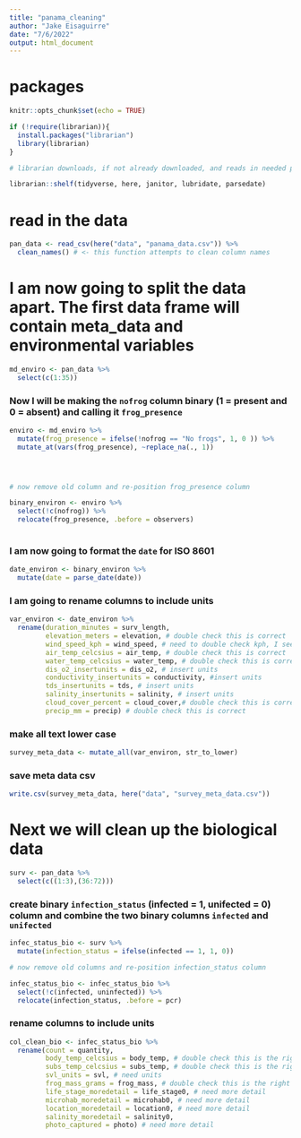 ```yaml
---
title: "panama_cleaning"
author: "Jake Eisaguirre"
date: "7/6/2022"
output: html_document
---
```


# packages
```r
knitr::opts_chunk$set(echo = TRUE)

if (!require(librarian)){
  install.packages("librarian")
  library(librarian)
}

# librarian downloads, if not already downloaded, and reads in needed packages

librarian::shelf(tidyverse, here, janitor, lubridate, parsedate)

```

# read in the data
```r

pan_data <- read_csv(here("data", "panama_data.csv")) %>% 
  clean_names() # <- this function attempts to clean column names

```

# I am now going to split the data apart. The first data frame will contain meta_data and environmental variables
```r

md_enviro <- pan_data %>% 
  select(c(1:35))

```


### Now I will be making the `nofrog` column binary (1 = present and 0 = absent) and calling it `frog_presence`
```r

enviro <- md_enviro %>% 
  mutate(frog_presence = ifelse(!nofrog == "No frogs", 1, 0 )) %>% 
  mutate_at(vars(frog_presence), ~replace_na(., 1))




# now remove old column and re-position frog_presence column

binary_environ <- enviro %>% 
  select(!c(nofrog)) %>% 
  relocate(frog_presence, .before = observers)
  

```

### I am now going to format the `date` for ISO 8601
```r

date_environ <- binary_environ %>% 
  mutate(date = parse_date(date))


```

### I am going to rename columns to include units
```r

var_environ <- date_environ %>% 
  rename(duration_minutes = surv_length,
         elevation_meters = elevation, # double check this is correct
         wind_speed_kph = wind_speed, # need to double check kph, I see some showing "0.4/s"
         air_temp_celcsius = air_temp, # double check this is correct
         water_temp_celcsius = water_temp, # double check this is correct
         dis_o2_insertunits = dis_o2, # insert units
         conductivity_insertunits = conductivity, #insert units
         tds_insertunits = tds, # insert units
         salinity_insertunits = salinity, # insert units
         cloud_cover_percent = cloud_cover,# double check this is correct
         precip_mm = precip) # double check this is correct

```

### make all text lower case
```r

survey_meta_data <- mutate_all(var_environ, str_to_lower)

```

### save meta data csv
```r

write.csv(survey_meta_data, here("data", "survey_meta_data.csv"))

```

# Next we will clean up the biological data
```r

surv <- pan_data %>% 
  select(c((1:3),(36:72)))

```


### create binary `infection_status` (infected = 1, unifected = 0) column and combine the two binary columns `infected` and `unifected`
```r

infec_status_bio <- surv %>% 
  mutate(infection_status = ifelse(infected == 1, 1, 0))

# now remove old columns and re-position infection_status column

infec_status_bio <- infec_status_bio %>% 
  select(!c(infected, uninfected)) %>% 
  relocate(infection_status, .before = pcr)

```

### rename columns to include units
```r

col_clean_bio <- infec_status_bio %>% 
  rename(count = quantity,
         body_temp_celcsius = body_temp, # double check this is the right unit
         subs_temp_celcsius = subs_temp, # double check this is the right unit
         svl_units = svl, # need units
         frog_mass_grams = frog_mass, # double check this is the right unit
         life_stage_moredetail = life_stage0, # need more detail
         microhab_moredetail = microhab0, # need more detail
         location_moredetail = location0, # need more detail
         salinity_moredetail = salinity0,
         photo_captured = photo) # need more detail

```



